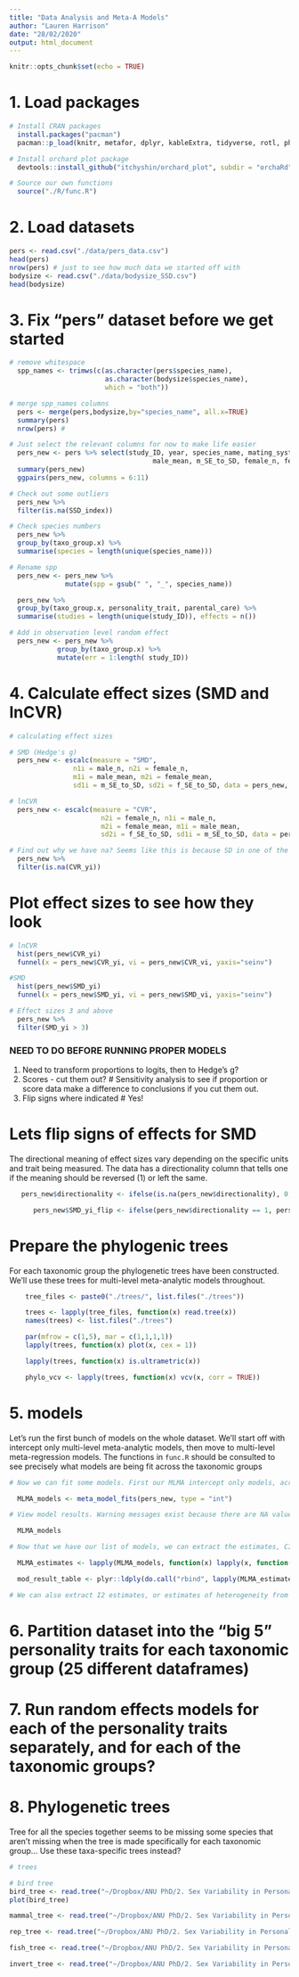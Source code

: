 ```yaml
---
title: "Data Analysis and Meta-A Models"
author: "Lauren Harrison"
date: "28/02/2020"
output: html_document
---
```


```r
knitr::opts_chunk$set(echo = TRUE)
```

# 1. Load packages
```r
# Install CRAN packages
  install.packages("pacman")
  pacman::p_load(knitr, metafor, dplyr, kableExtra, tidyverse, rotl, phytools, GGally, R.rsp, patchwork, devtools, robumeta)

# Install orchard plot package
  devtools::install_github("itchyshin/orchard_plot", subdir = "orchaRd", force = TRUE, build_vignettes = TRUE)

# Source our own functions
  source("./R/func.R")
```

# 2. Load datasets
```r
pers <- read.csv("./data/pers_data.csv")
head(pers)
nrow(pers) # just to see how much data we started off with
bodysize <- read.csv("./data/bodysize_SSD.csv")
head(bodysize)
```

# 3. Fix "pers" dataset before we get started
```r
# remove whitespace
  spp_names <- trimws(c(as.character(pers$species_name),
                        as.character(bodysize$species_name), 
                        which = "both"))

# merge spp_names columns
  pers <- merge(pers,bodysize,by="species_name", all.x=TRUE)
  summary(pers)
  nrow(pers) #

# Just select the relevant columns for now to make life easier
  pers_new <- pers %>% select(study_ID, year, species_name, mating_system, parental_care, SSD_index, taxo_group.x, measurement, data_type, personality_trait, male_n, 
                                    male_mean, m_SE_to_SD, female_n, female_mean, f_SE_to_SD, depend, directionality)
  summary(pers_new)
  ggpairs(pers_new, columns = 6:11)

# Check out some outliers
  pers_new %>%
  filter(is.na(SSD_index))

# Check species numbers
  pers_new %>%
  group_by(taxo_group.x) %>%
  summarise(species = length(unique(species_name)))

# Rename spp
  pers_new <- pers_new %>% 
              mutate(spp = gsub(" ", "_", species_name))

  pers_new %>%
  group_by(taxo_group.x, personality_trait, parental_care) %>%
  summarise(studies = length(unique(study_ID)), effects = n())

# Add in observation level random effect
  pers_new <- pers_new %>% 
            group_by(taxo_group.x) %>% 
            mutate(err = 1:length( study_ID))
```

# 4. Calculate effect sizes (SMD and lnCVR)
```r
# calculating effect sizes

# SMD (Hedge's g)
  pers_new <- escalc(measure = "SMD", 
                n1i = male_n, n2i = female_n,
                m1i = male_mean, m2i = female_mean,
                sd1i = m_SE_to_SD, sd2i = f_SE_to_SD, data = pers_new, var.names=c("SMD_yi","SMD_vi"), append = TRUE)

# lnCVR
  pers_new <- escalc(measure = "CVR",
                       n2i = female_n, n1i = male_n,
                       m2i = female_mean, m1i = male_mean,
                       sd2i = f_SE_to_SD, sd1i = m_SE_to_SD, data = pers_new, var.names=c("CVR_yi","CVR_vi"))

# Find out why we have na? Seems like this is because SD in one of the sexes is zero. We could add a very small number here or assume 0 is NA and impute, but I would just exclude.
  pers_new %>%
  filter(is.na(CVR_yi))
```

# Plot effect sizes to see how they look
```r
# lnCVR
  hist(pers_new$CVR_yi)
  funnel(x = pers_new$CVR_yi, vi = pers_new$CVR_vi, yaxis="seinv")

#SMD
  hist(pers_new$SMD_yi)
  funnel(x = pers_new$SMD_yi, vi = pers_new$SMD_vi, yaxis="seinv")

# Effect sizes 3 and above
  pers_new %>%
  filter(SMD_yi > 3)
```

### NEED TO DO BEFORE RUNNING PROPER MODELS ### 
1. Need to transform proportions to logits, then to Hedge's g? 
2. Scores - cut them out?
# Sensitivity analysis to see if proportion or score data make a difference to conclusions if you cut them out.
3. Flip signs where indicated 
# Yes!

# Lets flip signs of effects for SMD
The directional meaning of effect sizes vary depending on the specific units and trait being measured. The data has a directionality column that tells one if the meaning should be reversed (1) or left the same. 

```r
   pers_new$directionality <- ifelse(is.na(pers_new$directionality), 0, 1)

      pers_new$SMD_yi_flip <- ifelse(pers_new$directionality == 1, pers_new$SMD_yi*(-1), pers_new$SMD_yi)
```
# Prepare the phylogenic trees
For each taxonomic group the phylogenetic trees have been constructed. We'll use these trees for multi-level meta-analytic models throughout. 

```r
    tree_files <- paste0("./trees/", list.files("./trees"))

    trees <- lapply(tree_files, function(x) read.tree(x))
    names(trees) <- list.files("./trees")

    par(mfrow = c(1,5), mar = c(1,1,1,1))
    lapply(trees, function(x) plot(x, cex = 1))

    lapply(trees, function(x) is.ultrametric(x))

    phylo_vcv <- lapply(trees, function(x) vcv(x, corr = TRUE))
```

# 5. models
Let's run the first bunch of models on the whole dataset. We'll start off with intercept only multi-level meta-analytic models, then move to multi-level meta-regression models. The functions in `func.R` should be consulted to see precisely what models are being fit across the taxonomic groups

```r
# Now we can fit some models. First our MLMA intercept only models, across each taxa

  MLMA_models <- meta_model_fits(pers_new, type = "int")

# View model results. Warning messages exist because there are NA values for lnCVR. These can be removed from the data. I would probably drop reptilia because, well there are only 2 species even if there are 15 effect sizes. You can't estimate many of the variance parameters

  MLMA_models

# Now that we have our list of models, we can extract the estimates, CIs and even prediction intervals. Use our new orchaRd package to do this. 

  MLMA_estimates <- lapply(MLMA_models, function(x) lapply(x, function(c) mod_results(c, mod = "Int")))

  mod_result_table <- plyr::ldply(do.call("rbind", lapply(MLMA_estimates, function(x) lapply(x, function(c) print(c)))))

# We can also extract I2 estimates, or estimates of heterogeneity from these models using the I2 function in metaAidR


```

# 6. Partition dataset into the "big 5" personality traits for each taxonomic group (25 different dataframes)


# 7. Run random effects models for each of the personality traits separately, and for each of the taxonomic groups?

# 8. Phylogenetic trees
Tree for all the species together seems to be missing some species that aren't missing when the tree is made specifically for each taxonomic group... Use these taxa-specific trees instead?

```r
# trees

# bird tree
bird_tree <- read.tree("~/Dropbox/ANU PhD/2. Sex Variability in Personality Meta-Analysis/7. Meta-Analysis Datasets/Phylo_Data/bird_species.nwk")
plot(bird_tree)

mammal_tree <- read.tree("~/Dropbox/ANU PhD/2. Sex Variability in Personality Meta-Analysis/7. Meta-Analysis Datasets/Phylo_Data/mammal_species.nwk")

rep_tree <- read.tree("~/Dropbox/ANU PhD/2. Sex Variability in Personality Meta-Analysis/7. Meta-Analysis Datasets/Phylo_Data/reptile_species.nwk")

fish_tree <- read.tree("~/Dropbox/ANU PhD/2. Sex Variability in Personality Meta-Analysis/7. Meta-Analysis Datasets/Phylo_Data/fish_species.nwk")

invert_tree <- read.tree("~/Dropbox/ANU PhD/2. Sex Variability in Personality Meta-Analysis/7. Meta-Analysis Datasets/Phylo_Data/invert_species.nwk")

```

